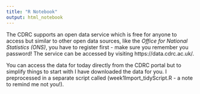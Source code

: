 ```yaml
---
title: "R Notebook"
output: html_notebook
---
```


The CDRC supports an open data service which is free for anyone to access but similar to other open data sources, like the *Office for National Statistics (ONS)*, you have to register first - make sure you remember you password! The service can be accessed by visiting https://data.cdrc.ac.uk/. 

You can access the data for today directly from the CDRC portal but to simplify things to start with I have downloaded the data for you. I preprocessed in a separate script called (week1Import_tidyScript.R - a note to remind me not you!). 